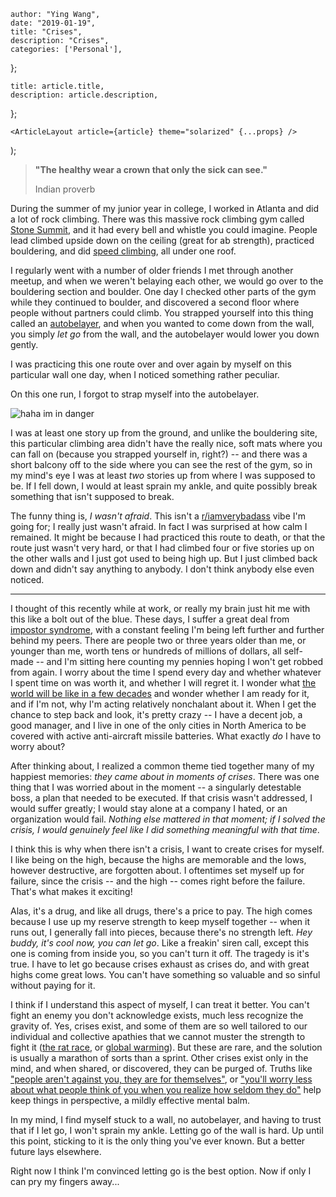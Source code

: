 

    author: "Ying Wang",
    date: "2019-01-19",
    title: "Crises",
    description: "Crises",
    categories: ['Personal'],
};

    title: article.title,
    description: article.description,
};

    <ArticleLayout article={article} theme="solarized" {...props} />
);


> **"The healthy wear a crown that only the sick can see."**
>
> Indian proverb

During the summer of my junior year in college, I worked in Atlanta and did a
lot of rock climbing. There was this massive rock climbing gym called [Stone
Summit](https://www.ssclimbing.com/stone-summit-atlanta/), and it had every bell
and whistle you could imagine. People lead climbed upside down on the ceiling
(great for ab strength), practiced bouldering, and did [speed
climbing](https://en.wikipedia.org/wiki/Climbing_competition#Speed_climbing),
all under one roof.

I regularly went with a number of older friends I met through another meetup,
and when we weren't belaying each other, we would go over to the bouldering
section and boulder. One day I checked other parts of the gym while they
continued to boulder, and discovered a second floor where people without
partners could climb. You strapped yourself into this thing called an
[autobelayer](https://headrushtech.com/trublue-auto-belay/), and when you wanted
to come down from the wall, you simply *let go* from the wall, and the
autobelayer would lower you down gently.

I was practicing this one route over and over again by myself on this particular
wall one day, when I noticed something rather peculiar.

On this one run, I forgot to strap myself into the autobelayer.

![haha im in danger](/img/posts/2019/01/19/crises_1.gif)

I was at least one story up from the ground, and unlike the bouldering site,
this particular climbing area didn't have the really nice, soft mats where you
can fall on (because you strapped yourself in, right?) -- and there was a short
balcony off to the side where you can see the rest of the gym, so in my mind's
eye I was at least *two* stories up from where I was supposed to be. If I fell
down, I would at least sprain my ankle, and quite possibly break something that
isn't supposed to break.

The funny thing is, *I wasn't afraid*. This isn't a
[r/iamverybadass](https://www.reddit.com/r/iamverybadass/) vibe I'm going for; I
really just wasn't afraid. In fact I was surprised at how calm I remained. It
might be because I had practiced this route to death, or that the route just
wasn't very hard, or that I had climbed four or five stories up on the other
walls and I just got used to being high up. But I just climbed back down and
didn't say anything to anybody. I don't think anybody else even noticed.

__________

I thought of this recently while at work, or really my brain just hit me with
this like a bolt out of the blue. These days, I suffer a great deal from
[impostor syndrome](https://en.wikipedia.org/wiki/Impostor_syndrome), with a
constant feeling I'm being left further and further behind my peers. There are
people two or three years older than me, or younger than me, worth tens or
hundreds of millions of dollars, all self-made -- and I'm sitting here counting
my pennies hoping I won't get robbed from again. I worry about the time I spend
every day and whether whatever I spent time on was worth it, and whether I will
regret it. I wonder what [the world will be like in a few
decades](https://en.wikipedia.org/wiki/Dystopia) and wonder whether I am ready
for it, and if I'm not, why I'm acting relatively nonchalant about it. When I
get the chance to step back and look, it's pretty crazy -- I have a decent job,
a good manager, and I live in one of the only cities in North America to be
covered with active anti-aircraft missile batteries. What exactly *do* I have to
worry about?

After thinking about, I realized a common theme tied together many of my
happiest memories: *they came about in moments of crises*. There was one thing
that I was worried about in the moment -- a singularly detestable boss, a plan
that needed to be executed. If that crisis wasn't addressed, I would suffer
greatly; I would stay alone at a company I hated, or an organization would fail.
*Nothing else mattered in that moment; if I solved the crisis, I would genuinely
feel like I did something meaningful with that time*.

I think this is why when there isn't a crisis, I want to create crises for
myself. I like being on the high, because the highs are memorable and the lows,
however destructive, are forgotten about. I oftentimes set myself up for
failure, since the crisis -- and the high -- comes right before the failure.
That's what makes it exciting!

Alas, it's a drug, and like all drugs, there's a price to pay. The high comes
because I use up my reserve strength to keep myself together -- when it runs
out, I generally fall into pieces, because there's no strength left. *Hey buddy,
it's cool now, you can let go*. Like a freakin' siren call, except this one is
coming from inside you, so you can't turn it off. The tragedy is it's true. I
have to let go because crises exhaust as crises do, and with great highs come
great lows. You can't have something so valuable and so sinful without paying
for it.

I think if I understand this aspect of myself, I can treat it better. You can't
fight an enemy you don't acknowledge exists, much less recognize the gravity of.
Yes, crises exist, and some of them are so well tailored to our individual and
collective apathies that we cannot muster the strength to fight it ([the rat
race](https://www.youtube.com/watch?v=hlMAKpxN8N0), or [global
warming](https://en.wikipedia.org/wiki/Global_warming)). But these are rare, and
the solution is usually a marathon of sorts than a sprint. Other crises exist
only in the mind, and when shared, or discovered, they can be purged of. Truths
like ["people aren't against you, they are for
themselves"](https://lifehacker.com/5913246/people-arent-against-you-they-are-for-themselves),
or ["you'll worry less about what people think of you when you realize how
seldom they do"](https://quoteinvestigator.com/2014/09/09/worry-less/) help keep
things in perspective, a mildly effective mental balm.

In my mind, I find myself stuck to a wall, no autobelayer, and having to trust
that if I let go, I won't sprain my ankle. Letting go of the wall is hard. Up
until this point, sticking to it is the only thing you've ever known. But a
better future lays elsewhere.

Right now I think I'm convinced letting go is the best option. Now if only I can
pry my fingers away...
